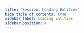 ```yaml
---
title: "Session: Loading Entities"
hide_table_of_contents: true
sidebar_label: Loading Entities
sidebar_position: 4
---
```





<LanguageSwitcher supportedLanguages={supportedLanguages} />

<LanguageContent language="csharp">
   <LoadingEntitiesCsharp />
</LanguageContent>

<LanguageContent language="java">
   <LoadingEntitiesJava />
</LanguageContent>

<LanguageContent language="nodejs">
   <LoadingEntitiesNodejs />
</LanguageContent>


<!---
### Session
- [What is a Session and How Does it Work](../../client-api/session/what-is-a-session-and-how-does-it-work)
- [Opening a Session](../../client-api/session/opening-a-session)
- [Deleting Entities](../../client-api/session/deleting-entities)
- [Saving Changes](../../client-api/session/saving-changes)

### Querying
- [Query Overview](../../client-api/session/querying/how-to-query)
- [Basics](../../indexes/querying/query-index)

### Document Store
- [What is a Document Store](../../client-api/what-is-a-document-store)


-->